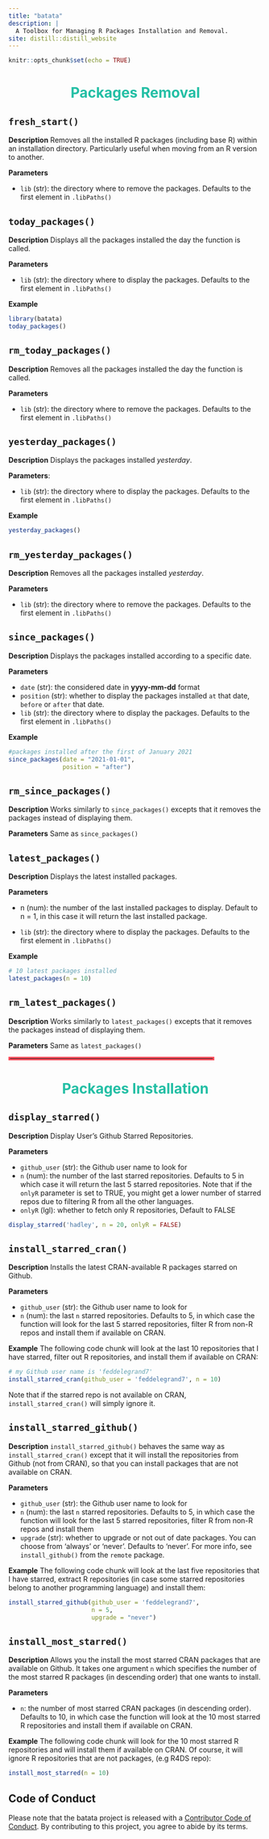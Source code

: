 ```yaml
---
title: "batata"
description: |
  A Toolbox for Managing R Packages Installation and Removal.
site: distill::distill_website
---
```


```r
knitr::opts_chunk$set(echo = TRUE)
```

<h1 style = "color:#24BFA5; text-align:center;">
Packages Removal
</h1>

## `fresh_start()`

__Description__
Removes all the installed R packages (including base R) within an installation directory. Particularly useful when moving from an R version to another.

__Parameters__

- `lib` (str): the directory where to remove the packages. Defaults to the first element in `.libPaths()`


## `today_packages()`

__Description__
Displays all the packages installed the day the function is called. 

__Parameters__

- `lib` (str): the directory where to display the packages. Defaults to the first element in `.libPaths()`

__Example__

```r
library(batata)
today_packages()
```

## `rm_today_packages()`

__Description__
Removes all the packages installed the day the function is called. 

__Parameters__

- `lib` (str): the directory where to remove the packages. Defaults to the first element in `.libPaths()`


## `yesterday_packages()`

__Description__
Displays the packages installed _yesterday_. 

__Parameters__:

- `lib` (str): the directory where to display the packages. Defaults to the first element in `.libPaths()`

__Example__

```r
yesterday_packages()
```

## `rm_yesterday_packages()`

__Description__
Removes all the packages installed _yesterday_.

__Parameters__

- `lib` (str): the directory where to remove the packages. Defaults to the first element in `.libPaths()`


## `since_packages()`

__Description__
Displays the packages installed according to a specific date.

__Parameters__

- `date` (str): the considered date in __yyyy-mm-dd__ format
- `position` (str): whether to display the packages installed `at` that date, `before` or `after` that date.
- `lib` (str): the directory where to display the packages. Defaults to the first element in `.libPaths()`

__Example__

```r
#packages installed after the first of January 2021
since_packages(date = "2021-01-01", 
               position = "after")
```


## `rm_since_packages()`

__Description__
Works similarly to `since_packages()` excepts that it removes the packages instead of displaying them. 

__Parameters__
Same as `since_packages()`

## `latest_packages()`

__Description__
Displays the latest installed packages. 

__Parameters__

- n (num): the number of the last installed packages to display. Default to n = 1, in this case it will return the last installed package.

- `lib` (str): the directory where to display the packages. Defaults to the first element in `.libPaths()`

__Example__

```r
# 10 latest packages installed
latest_packages(n = 10)
```

## `rm_latest_packages()`

__Description__
Works similarly to `latest_packages()` excepts that it removes the packages instead of displaying them. 

__Parameters__
Same as `latest_packages()`

<!-- laaaaaaaaaaaaaaaaaaaaaaaaaaaaaaaaaaaaaaaaaaaaaaaaast -->

<hr style = "border: solid 3px #FF4E5C; width:80%;">

<h1 style = "color:#24BFA5; text-align:center;">
Packages Installation 
</h1>


## `display_starred()`

__Description__
Display User's Github Starred Repositories.

__Parameters__

- `github_user` (str): the Github user name to look for
- `n` (num): the number of the last starred repositories. Defaults to 5 in which case
it will return the last 5 starred repositories. Note that if the  `onlyR` parameter
is set to TRUE, you might get a lower number of starred repos due to filtering R from
all the other languages.
- `onlyR` (lgl): whether to fetch only R repositories, Default to FALSE


```r

display_starred('hadley', n = 20, onlyR = FALSE)


```

## `install_starred_cran()`

__Description__
Installs the latest CRAN-available R packages starred on Github. 

__Parameters__

- `github_user` (str): the Github user name to look for
- `n` (num): the last `n` starred repositories. Defaults to 5, in which case the function will look for the last 5 starred repositories, filter R from non-R repos and install them if available on CRAN.

__Example__
The following code chunk will look at the last 10 repositories that I have starred, filter out R repositories, and install them if available on CRAN: 


```r
# my Github user name is 'feddelegrand7'
install_starred_cran(github_user = 'feddelegrand7', n = 10)
```

Note that if the starred repo is not available on CRAN, `install_starred_cran()` will simply ignore it.

## `install_starred_github()`

__Description__
`install_starred_github()` behaves the same way as `install_starred_cran()` except that it will install the repositories from Github (not from CRAN), so that you can install packages that are not available on CRAN.

__Parameters__

- `github_user` (str): the Github user name to look for
- `n` (num): the last `n` starred repositories. Defaults to 5, in which case the function will look for the last 5 starred repositories, filter R from non-R repos and install them
- `upgrade` (str): whether to upgrade or not out of date packages. You can choose from 'always' or 'never'. Defaults to 'never'. For more info, see `install_github()` from the `remote` package.

__Example__
The following code chunk will look at the last five repositories that I have starred, extract R repositories (in case some starred repositories belong to another programming language) and install them:

```r
install_starred_github(github_user = 'feddelegrand7', 
                       n = 5, 
                       upgrade = "never")
```

## `install_most_starred()`

__Description__
Allows you the install the most starred CRAN packages that are available on Github. It takes one argument `n` which specifies the number of the most starred R packages (in descending order) that one wants to install.

__Parameters__

- `n`: the number of most starred CRAN packages (in descending order). Defaults to 10, in which case the function will look at the 10 most starred R repositories and install them if available on CRAN.


__Example__
The following code chunk will look for the 10 most starred R repositories and will install them if available on CRAN. Of course, it will ignore R repositories that are not packages, (e.g R4DS repo):

```r
install_most_starred(n = 10)
```


## Code of Conduct

Please note that the batata project is released with a [Contributor Code of Conduct](https://contributor-covenant.org/version/2/0/CODE_OF_CONDUCT.html). By contributing to this project, you agree to abide by its terms.

